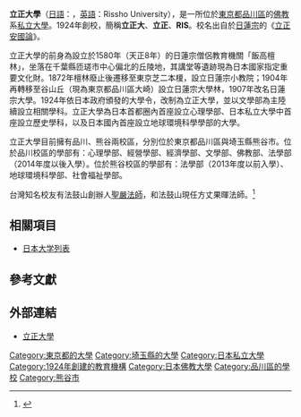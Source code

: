{{大学 (日本)
| 国=日本
| 大学名=立正大学
| ふりがな=りっしょうだいがく
| 英称=Rissho University
| 画像=立正大学 正門.jpg
| 画像説明=立正大學大崎校區
| 大学設置年=1924年
| 創立年=1580年
| 学校種別=私立
| 設置者=[[学校法人立正大学学園|学校法人立正大学学園]]
| 本部所在地=東京都品川区大崎4-2-16
| キャンパス=大崎（東京都品川区）<br />熊谷（埼玉県熊谷市）
| 学部=心理学部<br />地球環境科学部<br />社会福祉学部<br />法学部<br />経営学部<br />経済学部<br />文学部<br />仏教学部
| 研究科=文学研究科<br />経済学研究科<br />法学研究科<br />経営学研究科<br />社会福祉学研究科<br />地球環境科学研究科<br />心理学研究科
| 大学の略称=立正大、立正、RIS
| ウェブサイト=http://www.ris.ac.jp/
}}

'''立正大學'''（[[日語|日語]]：{{lang|ja|立正大学}}，[[英語|英語]]：Rissho University），是一所位於[[東京都|東京都]][[品川區|品川區]]的[[佛教|佛教]]系[[私立大學|私立大學]]。1924年創校，簡稱'''立正大'''、'''立正'''、'''RIS'''。校名出自於[[日蓮宗|日蓮宗]]的《[[立正安國論|立正安國論]]》。

立正大學的前身為設立於1580年（天正8年）的日蓮宗僧侶教育機關「飯高檀林」，坐落在千葉縣匝瑳市中心偏北的丘陵地，其講堂等遺跡現為日本國家指定重要文化財。1872年檀林廢止後遷移至東京芝二本榎，設立日蓮宗小教院；1904年再轉移至谷山丘（現為東京都品川區大崎）設立日蓮宗大學林，1907年改名日蓮宗大學。1924年依日本政府頒發的大學令，改制為立正大學，並以文學部為主陸續設立相關學科。立正大學為日本首都圈內首座設立心理學部、日本私立大學中首座設立歷史學科，以及日本國內首座設立地球環境科學學部的大學。

立正大學目前擁有品川、熊谷兩校區，分別位於東京都品川區與埼玉縣熊谷市。位於品川校區的學部有：心理學部、經營學部、經濟學部、文學部、佛教部、法學部（2014年度以後入學）。位於熊谷校區的學部有：法學部（2013年度以前入學）、地球環境科學部、社會福祉學部。

台灣知名校友有法鼓山創辦人[[聖嚴法師|聖嚴法師]]，和法鼓山現任方丈果暉法師。<ref>{{cite news |author1=生活中心／綜合報導 |title=果暉法師接任法鼓山方丈　與聖嚴同為日本立正大學博士 |url=https://www.ettoday.net/news/20180626/1199926.htm |work=ETtoday生活新聞 |date=2018-06-26}}</ref>

== 相關項目 ==
*[[日本大学列表|日本大学列表]]

==參考文獻==
{{reflist}}

== 外部連結 ==
*[http://www.ris.ac.jp/ 立正大學]{{ja}}

{{normdaten}}
{{DEFAULTSORT:Rissho Daigaku}}
[[Category:東京都的大學|Category:東京都的大學]]
[[Category:埼玉縣的大學|Category:埼玉縣的大學]]
[[Category:日本私立大學|Category:日本私立大學]]
[[Category:1924年創建的教育機構|Category:1924年創建的教育機構]]
[[Category:日本佛教大學|Category:日本佛教大學]]
[[Category:品川區的學校|Category:品川區的學校]]
[[Category:熊谷市|Category:熊谷市]]